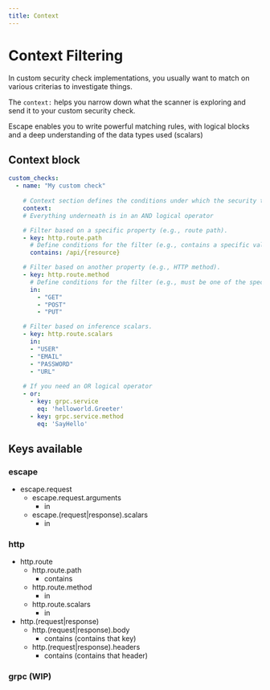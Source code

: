 ```yaml
---
title: Context
---
```


# Context Filtering

In custom security check implementations, you usually want to match on various criterias to investigate things.

The `context:` helps you narrow down what the scanner is exploring and send it to your custom security check.

Escape enables you to write powerful matching rules, with logical blocks and a deep understanding of the data types used (scalars)

## Context block

```yaml
custom_checks:
  - name: "My custom check"
    
    # Context section defines the conditions under which the security test actions should be executed.
    context:
    # Everything underneath is in an AND logical operator

    # Filter based on a specific property (e.g., route path).
    - key: http.route.path
      # Define conditions for the filter (e.g., contains a specific value).
      contains: /api/{resource}

    # Filter based on another property (e.g., HTTP method).
    - key: http.route.method
      # Define conditions for the filter (e.g., must be one of the specified methods).
      in:
        - "GET"
        - "POST"
        - "PUT"

    # Filter based on inference scalars.
    - key: http.route.scalars
      in:
      - "USER"
      - "EMAIL"
      - "PASSWORD"
      - "URL"
    
    # If you need an OR logical operator
    - or:
      - key: grpc.service
        eq: 'helloworld.Greeter'
      - key: grpc.service.method
        eq: 'SayHello'
```

## Keys available

### escape

- escape.request
    - escape.request.arguments
        - in
    - escape.(request|response).scalars
        - in

### http

- http.route
    - http.route.path
        - contains
    - http.route.method
        - in
    - http.route.scalars
        - in
- http.(request|response)
    - http.(request|response).body
        - contains (contains that key)
    - http.(request|response).headers
        - contains (contains that header)

### grpc (WIP)